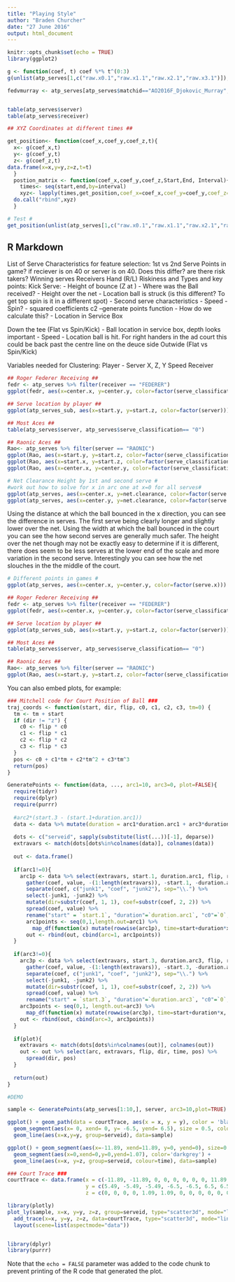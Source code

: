 ```yaml
---
title: "Playing Style"
author: "Braden Churcher"
date: "27 June 2016"
output: html_document
---
```


```r
knitr::opts_chunk$set(echo = TRUE)
library(ggplot2)

g <- function(coef, t) coef %*% t^(0:3)
g(unlist(atp_serves[1,c("raw.x0.1","raw.x1.1","raw.x2.1","raw.x3.1")]),atp_serves$start.1[1])

fedvmurray <- atp_serves[atp_serves$matchid=="AO2016F_Djokovic_Murray",]


table(atp_serves$server)
table(atp_serves$receiver)

## XYZ Coordinates at different times ##

get_position<- function(coef_x,coef_y,coef_z,t){
  x<- g(coef_x,t)
  y<- g(coef_y,t)
  z<- g(coef_z,t)
data.frame(x=x,y=y,z=z,t=t)
  }
  postion_matrix <- function(coef_x,coef_y,coef_z,Start,End, Interval){
    times<- seq(start,end,by=interval)
    xyz<- lapply(times,get_position,coef_x=coef_x,coef_y=coef_y,coef_z=coef_z)
  do.call("rbind",xyz)
  }

# Test #
get_position(unlist(atp_serves[1,c("raw.x0.1","raw.x1.1","raw.x2.1","raw.x3.1")]), unlist(atp_serves[1,c("raw.y0.1","raw.y1.1","raw.y2.1","raw.y3.1")]),unlist(atp_serves[1,c("raw.z0.1","raw.z1.1","raw.z2.1","raw.z3.1")]),atp_serves$start.1[1])
```

## R Markdown
List of Serve Characteristics for feature selection:
1st vs 2nd Serve
Points in game? if reciever is on 40 or server is on 40. Does this differ? are there risk takers?
Winning serves
Receivers Hand (R/L)
Riskiness and 
Types and key points:
Kick Serve:
  - Height of bounce (Z at )
      - Where was the Ball received?
  - Height over the net
  - Location ball is struck (is this different? To get top spin is it in a different spot)
  - Second serve characteristics
  - Speed
  - Spin? 
    - squared coefficients c2 --generate points function
    - How do we calculate this?
  - Location in Service Box

Down the tee (Flat vs Spin/Kick)
  - Ball location in service box, depth looks important
  - Speed
  - Location ball is hit. For right handers in the ad court this could be back past the centre line on the      deuce side
Outwide (Flat vs Spin/Kick)

Variables needed for Clustering:
Player - Server
X, Z, Y
Speed
Receiver


  

```r
## Roger Federer Receiving ##
fedr <- atp_serves %>% filter(receiver == "FEDERER")
ggplot(fedr, aes(x=center.x, y=center.y, color=factor(serve_classification))) + geom_point() + facet_wrap(~side)

## Serve location by player ##
ggplot(atp_serves_sub, aes(x=start.y, y=start.z, color=factor(server))) + geom_point()

## Most Aces ##
table(atp_serves$server, atp_serves$serve_classification== "0")

## Raonic Aces ##
Rao<- atp_serves %>% filter(server == "RAONIC")
ggplot(Rao, aes(x=start.y, y=start.z, color=factor(serve_classification == "0"))) + geom_point()
ggplot(Rao, aes(x=start.x, y=start.z, color=factor(serve_classification == "0"))) + geom_point() 
ggplot(Rao, aes(x=center.x, y=center.y, color=factor(serve_classification))) + geom_point() 
```

``` r
# Net Clearance Height by 1st and second serve #
#work out how to solve for x in arc one at x=0 for all serves#
ggplot(atp_serves, aes(x=center.x, y=net.clearance, color=factor(serve.x))) + geom_point() 
ggplot(atp_serves, aes(x=center.y, y=net.clearance, color=factor(serve.x))) + geom_point() 
```
Using the distance at which the ball bounced in the x direction, you can see the difference in serves. The first serve being clearly longer and slightly lower over the net. 
Using the width at which the ball bounced in the court you can see the how second serves are generally much safer. The height over the net though may not be exactly easy to determine if it is different, there does seem to be less serves at the lower end of the scale and more variation in the second serve. 
Interestingly you can see how the net slouches in the the middle of the court. 

```r
# Different points in games #
ggplot(atp_serves, aes(x=center.x, y=center.y, color=factor(serve.x))) + geom_point() + facet_wrap(~receiver_score)

```

  

```r
## Roger Federer Receiving ##
fedr <- atp_serves %>% filter(receiver == "FEDERER")
ggplot(fedr, aes(x=center.x, y=center.y, color=factor(serve_classification))) + geom_point() + facet_wrap(~side)

## Serve location by player ##
ggplot(atp_serves_sub, aes(x=start.y, y=start.z, color=factor(server))) + geom_point()

## Most Aces ##
table(atp_serves$server, atp_serves$serve_classification== "0")

## Raonic Aces ##
Rao<- atp_serves %>% filter(server == "RAONIC")
ggplot(Rao, aes(x=start.y, y=start.z, color=factor(serve_classification == "0"))) + geom_point()


```


You can also embed plots, for example:

```r
### Mitchell code for Court Position of Ball ###
traj_coords <- function(start, dir, flip, c0, c1, c2, c3, tm=0) {
  tm <- tm + start
  if (dir != "z") {
    c0 <- flip * c0
    c1 <- flip * c1
    c2 <- flip * c2
    c3 <- flip * c3
  }
  pos <- c0 + c1*tm + c2*tm^2 + c3*tm^3
  return(pos)
}

GeneratePoints <- function(data, ..., arc1=10, arc3=0, plot=FALSE){
  require(tidyr)
  require(dplyr)
  require(purrr)
  
  #arc2*(start.3 - (start.1+duration.arc1))
  data <- data %>% mutate(duration = arc1*duration.arc1 + arc3*duration.arc3, flip=sign(raw.x0.1))
  
  dots <- c("serveid", sapply(substitute(list(...))[-1], deparse))
  extravars <- match(dots[dots%in%colnames(data)], colnames(data))
  
  out <- data.frame()
  
  if(arc1!=0){
    arc1p <- data %>% select(extravars, start.1, duration.arc1, flip, raw.x0.1:raw.z3.1) %>%
      gather(coef, value, -(1:length(extravars)), -start.1, -duration.arc1, -flip) %>%
      separate(coef, c("junk1", "coef", "junk2"), sep="\\.") %>%
      select(-junk1, -junk2) %>%
      mutate(dir=substr(coef, 1, 1), coef=substr(coef, 2, 2)) %>%
      spread(coef, value) %>%
      rename("start" = `start.1`, "duration"=`duration.arc1`, "c0"=`0`, "c1"=`1`, "c2"=`2`, "c3"=`3`)
      arc1points <- seq(0,1,length.out=arc1) %>%
        map_df(function(x) mutate(rowwise(arc1p), time=start+duration*x, pos=traj_coords(start, dir, flip, c0, c1, c2, c3, tm=duration*x)))
      out <- rbind(out, cbind(arc=1, arc1points))
  }
  
  if(arc3!=0){
    arc3p <- data %>% select(extravars, start.3, duration.arc3, flip, raw.x0.3:raw.z3.3) %>%
      gather(coef, value, -(1:length(extravars)), -start.3, -duration.arc3, -flip) %>%
      separate(coef, c("junk1", "coef", "junk2"), sep="\\.") %>%
      select(-junk1, -junk2) %>%
      mutate(dir=substr(coef, 1, 1), coef=substr(coef, 2, 2)) %>%
      spread(coef, value) %>%
      rename("start" = `start.3`, "duration"=`duration.arc3`, "c0"=`0`, "c1"=`1`, "c2"=`2`, "c3"=`3`)
    arc3points <- seq(0,1, length.out=arc3) %>%
      map_df(function(x) mutate(rowwise(arc3p), time=start+duration*x, pos=traj_coords(start, dir, flip, c0, c1, c2, c3, tm=duration*x)))
    out <- rbind(out, cbind(arc=3, arc3points))
  }
  
  if(plot){
    extravars <- match(dots[dots%in%colnames(out)], colnames(out))
    out <- out %>% select(arc, extravars, flip, dir, time, pos) %>%
      spread(dir, pos)
  }
  
  return(out)
}

#DEMO

sample <- GeneratePoints(atp_serves[1:10,], server, arc3=10,plot=TRUE)

ggplot() + geom_path(data = courtTrace, aes(x = x, y = y), color = 'black', size = 0.5) +
  geom_segment(aes(x= 0, xend= 0, y= -6.5, yend= 6.5), size = 0.5, color = 'darkgrey', lineend = 'round') +
  geom_line(aes(x=x,y=y, group=serveid), data=sample)

ggplot() + geom_segment(aes(x=-11.89, xend=11.89, y=0, yend=0), size=0.5) + 
  geom_segment(aes(x=0,xend=0,y=0,yend=1.07), color='darkgrey') + 
  geom_line(aes(x=x, y=z, group=serveid, colour=time), data=sample)

### Court Trace ###
courtTrace <- data.frame(x = c(-11.89, -11.89, 0, 0, 0, 0, 0, 0, 11.89, 11.89, -11.89, -11.89, 11.89, 11.89, -11.89, -6.4, -6.4, 6.4, 6.4, 6.4, -6.4),
                         y = c(5.49, -5.49, -5.49, -6.5, -6.5, 6.5, 6.5, -5.49, -5.49, 5.49, 5.49, 4.115, 4.115, -4.115, -4.115, -4.115, 4.115, 4.115, -4.115, 0, 0),
                         z = c(0, 0, 0, 0, 1.09, 1.09, 0, 0, 0, 0, 0, 0, 0, 0, 0, 0, 0, 0, 0, 0, 0))

library(plotly)
plot_ly(sample, x=x, y=y, z=z, group=serveid, type="scatter3d", mode="lines") %>%
  add_trace(x=x, y=y, z=z, data=courtTrace, type="scatter3d", mode="lines") %>%
  layout(scene=list(aspectmode="data"))


library(dplyr)
library(purrr)


```

Note that the `echo = FALSE` parameter was added to the code chunk to prevent printing of the R code that generated the plot.
